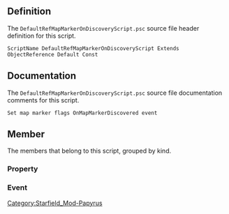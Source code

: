 {{Script_Object_Summary
| title = DefaultRefMapMarkerOnDiscoveryScript
| name = [[SFM:Script-DefaultRefMapMarkerOnDiscoveryScript|DefaultRefMapMarkerOnDiscoveryScript]]
| extends = [[SFM:Script-ObjectReference|ObjectReference]] → [[SFM:Script-Form|Form]] → [[SFM:Script-ScriptObject|ScriptObject]]
| flags = Default, Const
}}


== Definition ==
The <code>DefaultRefMapMarkerOnDiscoveryScript.psc</code> source file header definition for this script.

<source lang="papyrus">
ScriptName DefaultRefMapMarkerOnDiscoveryScript Extends ObjectReference Default Const
</source>


== Documentation ==
The <code>DefaultRefMapMarkerOnDiscoveryScript.psc</code> source file documentation comments for this script.

<source>
Set map marker flags OnMapMarkerDiscovered event
</source>


== Member ==
The members that belong to this script, grouped by kind.

=== Property ===
{{Script_Object_Member_Summary
| title = VisibleOnStarMap
| script = [[SFM:Script-DefaultRefMapMarkerOnDiscoveryScript|DefaultRefMapMarkerOnDiscoveryScript]]
| name = [[SFM:Script-DefaultRefMapMarkerOnDiscoveryScript/VisibleOnStarMap|VisibleOnStarMap]]
| kind = Property
| flags = Auto Const
| returns = bool
| parameters = true
| documentation = Visible on Star Map?
}}

{{Script_Object_Member_Summary
| title = MapMarkerType
| script = [[SFM:Script-DefaultRefMapMarkerOnDiscoveryScript|DefaultRefMapMarkerOnDiscoveryScript]]
| name = [[SFM:Script-DefaultRefMapMarkerOnDiscoveryScript/MapMarkerType|MapMarkerType]]
| kind = Property
| flags = Auto Const
| returns = int
| parameters = -1
| documentation = map marker type. See SetMapMarkerType in CS wiki for enum values
    -1 = don't change
}}

{{Script_Object_Member_Summary
| title = MapMarkerCategory
| script = [[SFM:Script-DefaultRefMapMarkerOnDiscoveryScript|DefaultRefMapMarkerOnDiscoveryScript]]
| name = [[SFM:Script-DefaultRefMapMarkerOnDiscoveryScript/MapMarkerCategory|MapMarkerCategory]]
| kind = Property
| flags = Auto Const
| returns = int
| parameters = -1
| documentation = map marker category. See SetMapMarkerCategory in CS wiki for enum values
    -1 = don't change
}}

=== Event ===
{{Script_Object_Member_Summary
| title = OnMapMarkerDiscovered
| script = [[SFM:Script-DefaultRefMapMarkerOnDiscoveryScript|DefaultRefMapMarkerOnDiscoveryScript]]
| name = [[SFM:Script-DefaultRefMapMarkerOnDiscoveryScript/OnMapMarkerDiscovered|OnMapMarkerDiscovered]]
| kind = Event
}}


[[Category:Starfield_Mod-Papyrus]]
